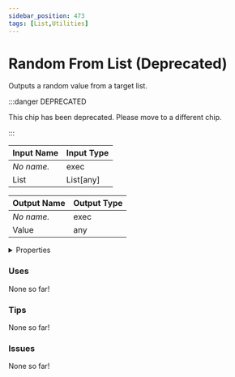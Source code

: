 ```yaml
---
sidebar_position: 473
tags: [List,Utilities]
---
```


# Random From List (Deprecated)

Outputs a random value from a target list.

:::danger DEPRECATED

This chip has been deprecated. Please move to a different chip.

:::


<EsbSvg />

| Input Name | Input Type |
|-----------|-----------|
| *No name.* | exec |
| List | List[any] |

| Output Name | Output Type |
|-----------|-----------|
| *No name.* | exec |
| Value | any |


<details>
  <summary>Properties</summary>
  <div>
    <div>
    <table>
      <thead>
        <tr>
          <th>Is beta required?</th>
          <th>❌</th>
        </tr>
        <tr>
          <th>Is this chip a trolling risk?</th>
          <th>❌</th>
        </tr>
        <tr>
          <th>Chip UUID</th>
          <th>0b18cef3-0ea5-4e3c-a0d5-c460f03dbe8c</th>
        </tr>
      </thead>
    </table>
    </div>
  </div>
</details>

### Uses

None so far!

### Tips

None so far!

### Issues

None so far!